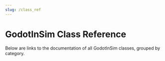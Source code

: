 ```yaml
---
slug: /class_ref
---
```



# GodotInSim Class Reference

Below are links to the documentation of all GodotInSim classes, grouped by category.

<DocCardList />
